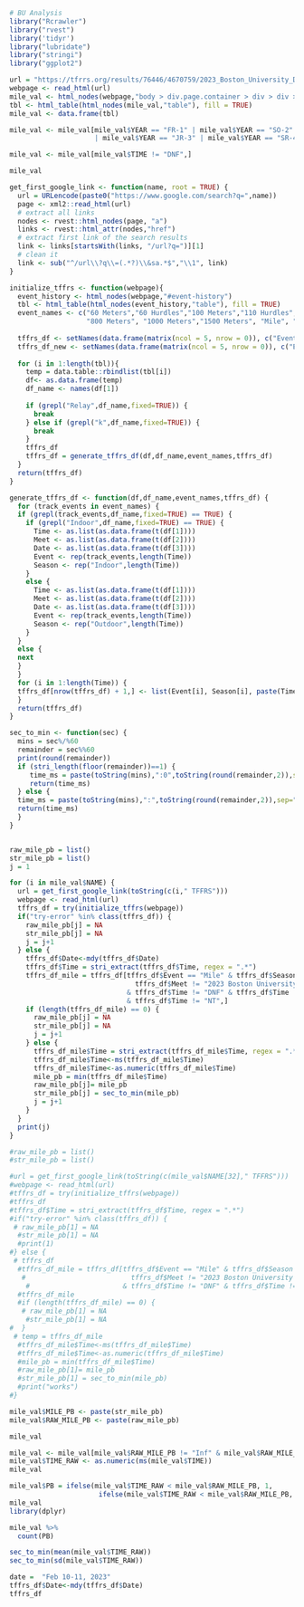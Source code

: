 

```{r}
# BU Analysis
library("Rcrawler")
library("rvest")
library('tidyr')
library("lubridate")
library("stringi")
library("ggplot2")

```

```{r}
url = "https://tfrrs.org/results/76446/4670759/2023_Boston_University_David_Hemery_Valentine_Invite_/Mens-Mile"
webpage <- read_html(url)
mile_val <- html_nodes(webpage,"body > div.page.container > div > div > div.panel-body > div:nth-child(1)")
tbl <- html_table(html_nodes(mile_val,"table"), fill = TRUE)
mile_val <- data.frame(tbl)
```

```{r}
mile_val <- mile_val[mile_val$YEAR == "FR-1" | mile_val$YEAR == "SO-2"
                     | mile_val$YEAR == "JR-3" | mile_val$YEAR == "SR-4",]

mile_val <- mile_val[mile_val$TIME != "DNF",]
```

```{r}
mile_val
```
```{r}
get_first_google_link <- function(name, root = TRUE) {
  url = URLencode(paste0("https://www.google.com/search?q=",name))
  page <- xml2::read_html(url)
  # extract all links
  nodes <- rvest::html_nodes(page, "a")
  links <- rvest::html_attr(nodes,"href")
  # extract first link of the search results
  link <- links[startsWith(links, "/url?q=")][1]
  # clean it
  link <- sub("^/url\\?q\\=(.*?)\\&sa.*$","\\1", link)
}

initialize_tffrs <- function(webpage){
  event_history <- html_nodes(webpage,"#event-history")
  tbl <- html_table(html_nodes(event_history,"table"), fill = TRUE)
  event_names <- c("60 Meters","60 Hurdles","100 Meters","110 Hurdles", "200 Meters", "400 Meters", "500 Meters", "600 Meters",
                   "800 Meters", "1000 Meters","1500 Meters", "Mile", "3000 Meters", "3000 Steeplechase", "5000 Meters", "10,000 Meters")
  
  tffrs_df <- setNames(data.frame(matrix(ncol = 5, nrow = 0)), c("Event","Season", "Time", "Meet","Date"))
  tffrs_df_new <- setNames(data.frame(matrix(ncol = 5, nrow = 0)), c("Event","Season", "Time", "Meet","Date"))
  
  for (i in 1:length(tbl)){
    temp = data.table::rbindlist(tbl[i])
    df<- as.data.frame(temp)
    df_name <- names(df[1])
    
    if (grepl("Relay",df_name,fixed=TRUE)) {
      break
    } else if (grepl("k",df_name,fixed=TRUE)) {
      break
    }
    tffrs_df
    tffrs_df = generate_tffrs_df(df,df_name,event_names,tffrs_df)
  }
  return(tffrs_df)  
}

generate_tffrs_df <- function(df,df_name,event_names,tffrs_df) {
  for (track_events in event_names) {
  if (grepl(track_events,df_name,fixed=TRUE) == TRUE) { 
    if (grepl("Indoor",df_name,fixed=TRUE) == TRUE) {
      Time <- as.list(as.data.frame(t(df[1])))
      Meet <- as.list(as.data.frame(t(df[2])))
      Date <- as.list(as.data.frame(t(df[3])))
      Event <- rep(track_events,length(Time))
      Season <- rep("Indoor",length(Time))
    }
    else { 
      Time <- as.list(as.data.frame(t(df[1])))
      Meet <- as.list(as.data.frame(t(df[2])))
      Date <- as.list(as.data.frame(t(df[3])))
      Event <- rep(track_events,length(Time))
      Season <- rep("Outdoor",length(Time))
    }
  }
  else { 
  next
  }
  }
  for (i in 1:length(Time)) {
  tffrs_df[nrow(tffrs_df) + 1,] <- list(Event[i], Season[i], paste(Time[i]), paste(Meet[i]), paste(Date[i]))
  }
  return(tffrs_df)
}

sec_to_min <- function(sec) {
  mins = sec%/%60
  remainder = sec%%60
  print(round(remainder))
  if (stri_length(floor(remainder))==1) {
     time_ms = paste(toString(mins),":0",toString(round(remainder,2)),sep="")
     return(time_ms)
  } else {
  time_ms = paste(toString(mins),":",toString(round(remainder,2)),sep="")
  return(time_ms)
  }
}


raw_mile_pb = list()
str_mile_pb = list()
j = 1
```

```{r}
for (i in mile_val$NAME) {
  url = get_first_google_link(toString(c(i," TFFRS")))
  webpage <- read_html(url)
  tffrs_df = try(initialize_tffrs(webpage))
  if("try-error" %in% class(tffrs_df)) {
    raw_mile_pb[j] = NA
    str_mile_pb[j] = NA
    j = j+1
  } else {
    tffrs_df$Date<-mdy(tffrs_df$Date)
    tffrs_df$Time = stri_extract(tffrs_df$Time, regex = ".*")
    tffrs_df_mile = tffrs_df[tffrs_df$Event == "Mile" & tffrs_df$Season == "Indoor" & 
                               tffrs_df$Meet != "2023 Boston University David Hemery Valentine Invite"
                             & tffrs_df$Time != "DNF" & tffrs_df$Time != "DNS" & tffrs_df$Time != "DQ"
                             & tffrs_df$Time != "NT",] 
    if (length(tffrs_df_mile) == 0) {
      raw_mile_pb[j] = NA
      str_mile_pb[j] = NA
      j = j+1
    } else {
      tffrs_df_mile$Time = stri_extract(tffrs_df_mile$Time, regex = ".*")
      tffrs_df_mile$Time<-ms(tffrs_df_mile$Time)
      tffrs_df_mile$Time<-as.numeric(tffrs_df_mile$Time)
      mile_pb = min(tffrs_df_mile$Time)
      raw_mile_pb[j]= mile_pb
      str_mile_pb[j] = sec_to_min(mile_pb)
      j = j+1
    }
  }
  print(j)
}
```


```{r}
#raw_mile_pb = list()
#str_mile_pb = list()

#url = get_first_google_link(toString(c(mile_val$NAME[32]," TFFRS")))
#webpage <- read_html(url)
#tffrs_df = try(initialize_tffrs(webpage))
#tffrs_df
#tffrs_df$Time = stri_extract(tffrs_df$Time, regex = ".*")
#if("try-error" %in% class(tffrs_df)) {
 # raw_mile_pb[1] = NA
  #str_mile_pb[1] = NA
  #print(1)
#} else {
 # tffrs_df
  #tffrs_df_mile = tffrs_df[tffrs_df$Event == "Mile" & tffrs_df$Season == "Indoor" & 
   #                          tffrs_df$Meet != "2023 Boston University David Hemery Valentine Invite"
    #                       & tffrs_df$Time != "DNF" & tffrs_df$Time != "DNS" & tffrs_df$Time != "DQ",] 
  #tffrs_df_mile
  #if (length(tffrs_df_mile) == 0) {
   # raw_mile_pb[1] = NA
    #str_mile_pb[1] = NA
#  }
 # temp = tffrs_df_mile
  #tffrs_df_mile$Time<-ms(tffrs_df_mile$Time)
  #tffrs_df_mile$Time<-as.numeric(tffrs_df_mile$Time)
  #mile_pb = min(tffrs_df_mile$Time)
  #raw_mile_pb[1]= mile_pb
  #str_mile_pb[1] = sec_to_min(mile_pb)
  #print("works")
#}
```

```{r}
mile_val$MILE_PB <- paste(str_mile_pb)
mile_val$RAW_MILE_PB <- paste(raw_mile_pb)
```

```{r}
mile_val
```

```{r}
mile_val <- mile_val[mile_val$RAW_MILE_PB != "Inf" & mile_val$RAW_MILE_PB != "NA",]
mile_val$TIME_RAW <- as.numeric(ms(mile_val$TIME))
mile_val
```
```{r}
mile_val$PB = ifelse(mile_val$TIME_RAW < mile_val$RAW_MILE_PB, 1,
                      ifelse(mile_val$TIME_RAW < mile_val$RAW_MILE_PB, 0,0))
mile_val
library(dplyr)

mile_val %>% 
  count(PB)

sec_to_min(mean(mile_val$TIME_RAW))
sec_to_min(sd(mile_val$TIME_RAW))
```
```{r}
date = 	"Feb 10-11, 2023"
tffrs_df$Date<-mdy(tffrs_df$Date)
tffrs_df
```


